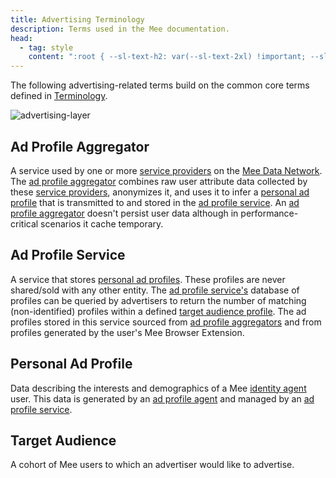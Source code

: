 ```yaml
---
title: Advertising Terminology
description: Terms used in the Mee documentation.
head:
  - tag: style
    content: ":root { --sl-text-h2: var(--sl-text-2xl) !important; --sl-text-h3: var(--sl-text-lg) !important; }"
---
```


The following advertising-related terms build on the common core terms defined in [Terminology](..basics/terminology/). 

![advertising-layer](../../images/advertising-layer.png)

## Ad Profile Aggregator

A service used by one or more [service providers](#service-provider) on the [Mee Data Network](#mee-data-network). The [ad profile aggregator](#ad-profile-aggregator) combines raw user attribute data collected by these [service providers](#service-provider), anonymizes it, and uses it to infer a [personal ad profile](#personal-ad-profile) that is transmitted to and stored in the [ad profile service](#ad-profile-service). An [ad profile aggregator](#ad-profile-aggregator) doesn't persist user data although in performance-critical scenarios it cache temporary.

## Ad Profile Service

A service that stores [personal ad profiles](#personal-ad-profile). These profiles are never shared/sold with any other entity. The [ad profile service's](#ad-profile-service) database of profiles can be queried by advertisers to return the number of matching (non-identified) profiles within a defined [target audience profile](target-audience-profile). The ad profiles stored in this service sourced from [ad profile aggregators](#ad-profile-aggregator) and from profiles generated by the user's Mee Browser Extension.

## Personal Ad Profile

Data describing the interests and demographics of a Mee [identity agent](#identity-agent) user. This data is generated by an [ad profile agent](#ad-profile-agent) and managed by an [ad profile service](#ad-profile-service).

## Target Audience

A cohort of Mee users to which an advertiser would like to advertise.

